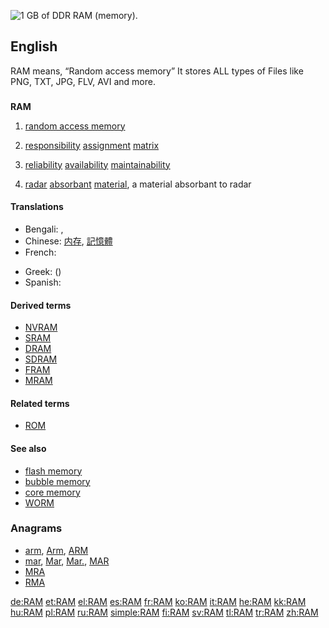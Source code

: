 [[Image:DDR RAM-2.jpg|thumb|right|1 [[GB]] of [[DDR]] RAM (memory).]]
{{also|ram|Ram}}
==English==
RAM means, “Random access memory” It stores ALL types of Files like PNG, TXT, JPG, FLV, AVI and more. 

==={{acronym}}===
'''RAM'''
{{wikipedia}}

# {{electronics|computing}} [[random access memory]]
# {{context|project management}} [[responsibility]] [[assignment]] [[matrix]]
# {{context|risk management}} [[reliability]] [[availability]] [[maintainability]]
# {{military}} [[radar]] [[absorbant]] [[material]], a material absorbant to radar

====Translations====
{{trans-top|random access memory}}
* Bengali: {{t-|bn|র‌্যান্ডম অ্যাকসেস মেমরি|sc=Beng}}, {{t-|bn|র‌্যাম|sc=Beng}}
* Chinese: [[内存]], [[記憶體]]
* French: {{t-|fr|mémoire RAM|f}}
{{trans-mid}}
* Greek: {{t-|el|ΜΤΠ|f}} ({{t+|el|μνήμη τυχαίας προσπέλασης|f}})
* Spanish: {{t+|es|RAM|f}}
{{trans-bottom}}

====Derived terms====
* [[NVRAM]]
* [[SRAM]]
* [[DRAM]]
* [[SDRAM]]
* [[FRAM]]
* [[MRAM]]

====Related terms====
* [[ROM]]

====See also====
* [[flash memory]]
* [[bubble memory]]
* [[core memory]]
* [[WORM]]

===Anagrams===
* [[arm#English|arm]], [[Arm#English|Arm]], [[ARM#English|ARM]]
* [[mar#English|mar]], [[Mar#English|Mar]], [[Mar.#English|Mar.]], [[MAR#English|MAR]]
* [[MRA#English|MRA]]
* [[RMA#English|RMA]]

[[de:RAM]]
[[et:RAM]]
[[el:RAM]]
[[es:RAM]]
[[fr:RAM]]
[[ko:RAM]]
[[it:RAM]]
[[he:RAM]]
[[kk:RAM]]
[[hu:RAM]]
[[pl:RAM]]
[[ru:RAM]]
[[simple:RAM]]
[[fi:RAM]]
[[sv:RAM]]
[[tl:RAM]]
[[tr:RAM]]
[[zh:RAM]]